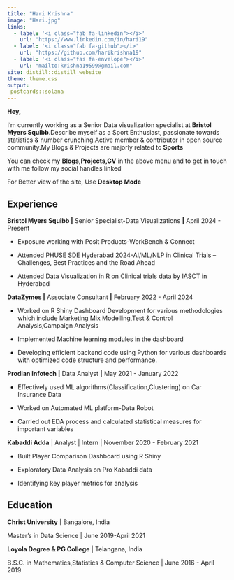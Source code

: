```yaml
---
title: "Hari Krishna"
image: "Hari.jpg"
links:
  - label: '<i class="fab fa-linkedin"></i>'
    url: "https://www.linkedin.com/in/hari19"
  - label: '<i class="fab fa-github"></i>'
    url: "https://github.com/harikrishna19"
  - label: '<i class="fas fa-envelope"></i>'
    url: "mailto:krishna19599@gmail.com"
site: distill::distill_website
theme: theme.css
output:
 postcards::solana
---
```


**Hey,**

I'm currently working as a Senior Data visualization specialist at **Bristol Myers Squibb**.Describe myself as a Sport Enthusiast, passionate towards statistics & number crunching.Active member & contributor in open source community.My Blogs & Projects are majorly related to **Sports**

You can check my **Blogs,Projects,CV** in the above menu and to get in touch with me follow my social handles linked

For Better view of the site, Use **Desktop Mode**

## Experience


**Bristol Myers Squibb \|** Senior Specialist-Data Visualizations **\|** April 2024 - Present

- Exposure working with Posit Products-WorkBench & Connect

- Attended PHUSE SDE Hyderabad 2024-AI/ML/NLP in Clinical Trials – Challenges, Best Practices and the Road Ahead

- Attended Data Visualization in R on Clinical trials data by IASCT in Hyderabad


**DataZymes \|** Associate Consultant **\|** February 2022 - April 2024

-   Worked on R Shiny Dashboard Development for various methodologies which include Marketing Mix Modelling,Test & Control Analysis,Campaign Analysis

-   Implemented Machine learning modules in the dashboard

-   Developing efficient backend code using Python for various dashboards with optimized code structure and performance.

**Prodian Infotech \|** Data Analyst **\|** May 2021 - January 2022

-   Effectively used ML algorithms(Classification,Clustering) on Car Insurance Data

-   Worked on Automated ML platform-Data Robot

-   Carried out EDA process and calculated statistical measures for important variables

**Kabaddi Adda** \| Analyst \| Intern \| November 2020 - February 2021

-   Built Player Comparison Dashboard using R Shiny

-   Exploratory Data Analysis on Pro Kabaddi data

-   Identifying key player metrics for analysis

## Education

**Christ University** \| Bangalore, India

Master's in Data Science \| June 2019-April 2021

**Loyola Degree & PG College** \| Telangana, India

B.S.C. in Mathematics,Statistics & Computer Science \| June 2016 - April 2019
